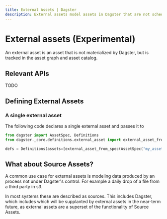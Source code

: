 ```yaml
---
title: External Assets | Dagster
description: External assets model assets in Dagster that are not scheduled or materialized in Dagster.
---
```


# External assets (Experimental)

An external asset is an asset that is not materialized by Dagster, but is tracked in the asset graph and asset catalog.

## Relevant APIs

TODO

## Defining External Assets

### A single external asset

The following code declares a single external asset and passes it to <PyObject object="Definitions"/>

```python file=/concepts/assets/external_assets/single_declaration.py
from dagster import AssetSpec, Definitions
from dagster._core.definitions.external_asset import external_asset_from_spec

defs = Definitions(assets=[external_asset_from_spec(AssetSpec("my_asset"))])
```

## What about Source Assets?

A common use case for external assets is modeling data produced by an process not under Dagster's control. For example a daily drop of a file from a third party in s3.

In most systems these are described as sources. This includes Dagster, which includes&#xA;<PyObject object="SourceAsset" displayText="SourceAsset" />&#xA;which will be supplanted by external assets in the near-term&#xA;future, as external assets are a superset of the functionality&#xA;of Source Assets.
